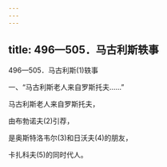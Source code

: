```yaml
---
---
---
```

title: 496—505．马古利斯轶事
---



496—505．马古利斯(1)轶事



一、“马古利斯老人来自罗斯托夫……”


马古利斯老人来自罗斯托夫，

由布勃诺夫(2)引荐，

是奥斯特洛韦尔(3)和日沃夫(4)的朋友，

卡扎科夫(5)的同时代人。